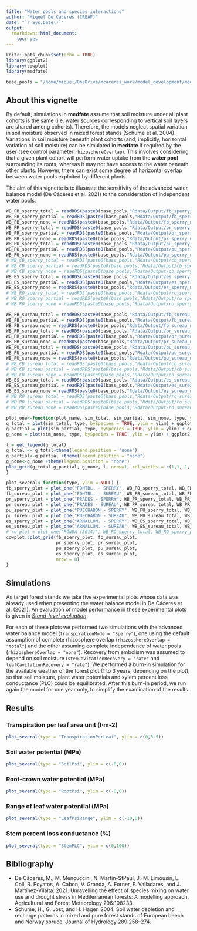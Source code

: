```yaml
---
title: "Water pools and species interactions"
author: "Miquel De Caceres (CREAF)"
date: "`r Sys.Date()`"
output:
  rmarkdown::html_document:
    toc: yes
---
```


```r
knitr::opts_chunk$set(echo = TRUE)
library(ggplot2)
library(cowplot)
library(medfate)

base_pools = "/home/miquel/OneDrive/mcaceres_work/model_development/medfate_development/PlantWaterPools/"
```

## About this vignette

By default, simulations in **medfate** assume that soil moisture under all plant cohorts is the same (i.e. water sources corresponding to vertical soil layers are shared among cohorts). Therefore, the models neglect spatial variation in soil moisture observed in mixed forest stands (Schume et al. 2004). Variations in soil moisture beneath plant cohorts (and, implicitly, horizontal variation of soil moisture) can be simulated in **medfate** if required by the user (see control parameter `rhizosphereOverlap`). This involves considering that a given plant cohort will perform water uptake from the **water pool** surrounding its roots, whereas it may not have access to the water beneath other plants. However, there can exist some degree of horizontal overlap between water pools exploited by different plants.

The aim of this vignette is to illustrate the sensitivity of the advanced water balance model (De Cáceres et al. 2021) to the consideration of independent water pools. 

```r
WB_FB_sperry_total = readRDS(paste0(base_pools,"Rdata/Output/fb_sperry_total.rds"))
WB_FB_sperry_partial = readRDS(paste0(base_pools,"Rdata/Output/fb_sperry_partial.rds"))
WB_FB_sperry_none = readRDS(paste0(base_pools,"Rdata/Output/fb_sperry_none.rds"))
WB_PR_sperry_total = readRDS(paste0(base_pools,"Rdata/Output/pr_sperry_total.rds"))
WB_PR_sperry_partial = readRDS(paste0(base_pools,"Rdata/Output/pr_sperry_partial.rds"))
WB_PR_sperry_none = readRDS(paste0(base_pools,"Rdata/Output/pr_sperry_none.rds"))
WB_PU_sperry_total = readRDS(paste0(base_pools,"Rdata/Output/pu_sperry_total.rds"))
WB_PU_sperry_partial = readRDS(paste0(base_pools,"Rdata/Output/pu_sperry_partial.rds"))
WB_PU_sperry_none = readRDS(paste0(base_pools,"Rdata/Output/pu_sperry_none.rds"))
# WB_CB_sperry_total = readRDS(paste0(base_pools,"Rdata/Output/cb_sperry_total.rds"))
# WB_CB_sperry_partial = readRDS(paste0(base_pools,"Rdata/Output/cb_sperry_partial.rds"))
# WB_CB_sperry_none = readRDS(paste0(base_pools,"Rdata/Output/cb_sperry_none.rds"))
WB_ES_sperry_total = readRDS(paste0(base_pools,"Rdata/Output/es_sperry_total.rds"))
WB_ES_sperry_partial = readRDS(paste0(base_pools,"Rdata/Output/es_sperry_partial.rds"))
WB_ES_sperry_none = readRDS(paste0(base_pools,"Rdata/Output/es_sperry_none.rds"))
# WB_RO_sperry_total = readRDS(paste0(base_pools,"Rdata/Output/ro_sperry_total.rds"))
# WB_RO_sperry_partial = readRDS(paste0(base_pools,"Rdata/Output/ro_sperry_partial.rds"))
# WB_RO_sperry_none = readRDS(paste0(base_pools,"Rdata/Output/ro_sperry_none.rds"))

WB_FB_sureau_total = readRDS(paste0(base_pools,"Rdata/Output/fb_sureau_total.rds"))
WB_FB_sureau_partial = readRDS(paste0(base_pools,"Rdata/Output/fb_sureau_partial.rds"))
WB_FB_sureau_none = readRDS(paste0(base_pools,"Rdata/Output/fb_sureau_none.rds"))
WB_PR_sureau_total = readRDS(paste0(base_pools,"Rdata/Output/pr_sureau_total.rds"))
WB_PR_sureau_partial = readRDS(paste0(base_pools,"Rdata/Output/pr_sureau_partial.rds"))
WB_PR_sureau_none = readRDS(paste0(base_pools,"Rdata/Output/pr_sureau_none.rds"))
WB_PU_sureau_total = readRDS(paste0(base_pools,"Rdata/Output/pu_sureau_total.rds"))
WB_PU_sureau_partial = readRDS(paste0(base_pools,"Rdata/Output/pu_sureau_partial.rds"))
WB_PU_sureau_none = readRDS(paste0(base_pools,"Rdata/Output/pu_sureau_none.rds"))
# WB_CB_sureau_total = readRDS(paste0(base_pools,"Rdata/Output/cb_sureau_total.rds"))
# WB_CB_sureau_partial = readRDS(paste0(base_pools,"Rdata/Output/cb_sureau_partial.rds"))
# WB_CB_sureau_none = readRDS(paste0(base_pools,"Rdata/Output/cb_sureau_none.rds"))
WB_ES_sureau_total = readRDS(paste0(base_pools,"Rdata/Output/es_sureau_total.rds"))
WB_ES_sureau_partial = readRDS(paste0(base_pools,"Rdata/Output/es_sureau_partial.rds"))
WB_ES_sureau_none = readRDS(paste0(base_pools,"Rdata/Output/es_sureau_none.rds"))
# WB_RO_sureau_total = readRDS(paste0(base_pools,"Rdata/Output/ro_sureau_total.rds"))
# WB_RO_sureau_partial = readRDS(paste0(base_pools,"Rdata/Output/ro_sureau_partial.rds"))
# WB_RO_sureau_none = readRDS(paste0(base_pools,"Rdata/Output/ro_sureau_none.rds"))
```

```r
plot_one<-function(plot_name, sim_total, sim_partial, sim_none, type, ylim = NULL) {
g_total = plot(sim_total, type, bySpecies = TRUE, ylim = ylim) + ggplot2::labs(title= paste0("Total overlap (shared)"))+ theme(axis.text.x = element_blank(), axis.ticks = element_blank())+ylab(plot_name)
g_partial = plot(sim_partial, type, bySpecies = TRUE, ylim = ylim) + ggplot2::labs(title= paste0("Partial overlap"))+ theme(axis.text.x = element_blank(), axis.ticks = element_blank())+ylab("")
g_none = plot(sim_none, type, bySpecies = TRUE, ylim = ylim) + ggplot2::labs(title= paste0("No overlap (independent)"))+ theme(axis.text.x = element_blank(), axis.ticks = element_blank())+ylab("")

l = get_legend(g_total)
g_total <- g_total+theme(legend.position = "none")
g_partial<-g_partial +theme(legend.position = "none")
g_none<-g_none +theme(legend.position = "none")
plot_grid(g_total,g_partial, g_none, l, nrow=1, rel_widths = c(1,1, 1, 0.5))
}
```

```r
plot_several<-function(type, ylim = NULL) {
fb_sperry_plot = plot_one("FONTBL. - SPERRY", WB_FB_sperry_total, WB_FB_sperry_partial, WB_FB_sperry_none, type, ylim)
fb_sureau_plot = plot_one("FONTBL. - SUREAU", WB_FB_sureau_total, WB_FB_sureau_partial, WB_FB_sureau_none, type, ylim)
pr_sperry_plot = plot_one("PRADES - SPERRY", WB_PR_sperry_total, WB_PR_sperry_partial, WB_PR_sperry_none, type, ylim)
pr_sureau_plot = plot_one("PRADES - SUREAU", WB_PR_sureau_total, WB_PR_sureau_partial, WB_PR_sureau_none, type, ylim)
pu_sperry_plot = plot_one("PUECHABON - SPERRY", WB_PU_sperry_total, WB_PU_sperry_partial, WB_PU_sperry_none, type, ylim)
pu_sureau_plot = plot_one("PUECHABON - SUREAU", WB_PU_sureau_total, WB_PU_sureau_partial, WB_PU_sureau_none, type, ylim)
es_sperry_plot = plot_one("ARMALLON. - SPERRY", WB_ES_sperry_total, WB_ES_sperry_partial, WB_ES_sperry_none, type, ylim)
es_sureau_plot = plot_one("ARMALLON. - SUREAU", WB_ES_sureau_total, WB_ES_sureau_partial, WB_ES_sureau_none, type, ylim)
# ro_plot = plot_one("RONDA (2014)", WB_RO_sperry_total, WB_RO_sperry_partial, WB_RO_sperry_none, type, ylim)
cowplot::plot_grid(fb_sperry_plot, fb_sureau_plot, 
                   pr_sperry_plot, pr_sureau_plot,
                   pu_sperry_plot, pu_sureau_plot,
                   es_sperry_plot, es_sureau_plot,
                   nrow = 8)
}

```

## Simulations
As target forest stands we take five experimental plots whose data was already used when presenting the water balance model in De Cáceres et al. (2021). An evaluation of model performance in these experimental plots is given in [*Stand-level evaluation*](https://emf-creaf.github.io/medfate/articles/evaluation/StandLevelEvaluation.html). 

For each of these plots we performed two simulations with the advanced water balance model (`transpirationMode = "Sperry"`), one using the default assumption of complete rhizosphere overlap (`rhizosphereOverlap = "total"`) and the other assuming complete independence of water pools (`rhizosphereOverlap = "none"`). Recovery from embolism was assumed to depend on soil moisture (`stemCavitationRecovery = "rate"` and `leafCavitationRecovery = "rate"`). We performed a burn-in simulation for the available weather of the forest plot (1 to 3 years, depending on the plot), so that soil moisture, plant water potentials and xylem percent loss conductance (PLC) could be equilibrated. After this burn-in period, we run again the model for one year only, to simplify the examination of the results.


## Results
### Transpiration per leaf area unit (l·m-2)

```r
plot_several(type = "TranspirationPerLeaf", ylim = c(0,3.5))
```


### Soil water potential (MPa)


```r
plot_several(type = "SoilPsi", ylim = c(-8,0))
```


### Root-crown water potential (MPa)

```r
plot_several(type = "RootPsi", ylim = c(-8,0))
```


### Range of leaf water potential (MPa)


```r
plot_several(type = "LeafPsiRange", ylim = c(-10,0))
```

### Stem percent loss conductance (%)


```r
plot_several(type = "StemPLC", ylim = c(0,100))
```



## Bibliography

+ De Cáceres, M., M. Mencuccini, N. Martin-StPaul, J.-M. Limousin, L. Coll, R. Poyatos, A. Cabon, V. Granda, A. Forner, F. Valladares, and J. Martínez-Vilalta. 2021. Unravelling the effect of species mixing on water use and drought stress in Mediterranean forests: A modelling approach. Agricultural and Forest Meteorology 296:108233.
+ Schume, H., G. Jost, and H. Hager. 2004. Soil water depletion and recharge patterns in mixed and pure forest stands of European beech and Norway spruce. Journal of Hydrology 289:258–274.